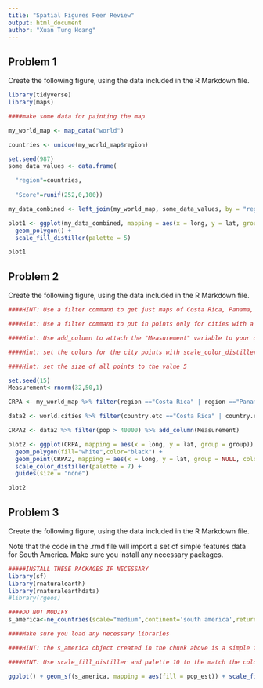 ```yaml
---
title: "Spatial Figures Peer Review"
output: html_document
author: "Xuan Tung Hoang"
---
```


## Problem 1

Create the following figure, using the data included in the R Markdown file.

```r

library(tidyverse)
library(maps)

####make some data for painting the map

my_world_map <- map_data("world")

countries <- unique(my_world_map$region)

set.seed(987)
some_data_values <- data.frame(

  "region"=countries,
  
  "Score"=runif(252,0,100))

```

```r

my_data_combined <- left_join(my_world_map, some_data_values, by = "region")

plot1 <- ggplot(my_data_combined, mapping = aes(x = long, y = lat, group = group, fill = Score)) +
  geom_polygon() +
  scale_fill_distiller(palette = 5)

plot1

```

## Problem 2

Create the following figure, using the data included in the R Markdown file.


```r

####HINT: Use a filter command to get just maps of Costa Rica, Panama, and Nicaragua

####Hint: Use a filter command to put in points only for cities with a population of greater than 40,000. This should leave you with 32 cities.

####Hint: Use add_column to attach the "Measurement" variable to your data, and set that to the color aesthetic when you draw the points.

####Hint: set the colors for the city points with scale_color_distiller(palette=7)

####Hint: set the size of all points to the value 5

set.seed(15)
Measurement<-rnorm(32,50,1)

```


```r

CRPA <- my_world_map %>% filter(region =="Costa Rica" | region =="Panama" | region =="Nicaragua")

data2 <- world.cities %>% filter(country.etc =="Costa Rica" | country.etc == "Panama" | country.etc == "Nicaragua")

CRPA2 <- data2 %>% filter(pop > 40000) %>% add_column(Measurement)

plot2 <- ggplot(CRPA, mapping = aes(x = long, y = lat, group = group)) +
  geom_polygon(fill="white",color="black") +
  geom_point(CRPA2, mapping = aes(x = long, y = lat, group = NULL, color = Measurement, size = 5)) +
  scale_color_distiller(palette = 7) +
  guides(size = "none")

plot2

```

## Problem 3

Create the following figure, using the data included in the R Markdown file.

Note that the code in the .rmd file will import a set of simple features data for South America. Make sure you install any necessary packages. 

```r

#####INSTALL THESE PACKAGES IF NECESSARY
library(sf)
library(rnaturalearth)
library(rnaturalearthdata)
#library(rgeos)

####DO NOT MODIFY
s_america<-ne_countries(scale="medium",continent='south america',returnclass="sf")

```

```r

####Make sure you load any necessary libraries

####HINT: the s_america object created in the chunk above is a simple features object with many columns. Identify the correct column based on the solution figure and use it to color in the choropleth.

####HINT: Use scale_fill_distiller and palette 10 to the match the colors.

ggplot() + geom_sf(s_america, mapping = aes(fill = pop_est)) + scale_fill_distiller(palette = 10)


```


